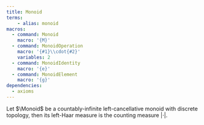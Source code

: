```yaml
---
title: Monoid
terms:
    - alias: monoid
macros:
  - command: Monoid
    macro: '{M}'
  - command: MonoidOperation
    macro: '{#1}\\cdot{#2}'
    variables: 2
  - command: MonoidIdentity
    macro: '{e}'
  - command: MonoidElement
    macro: '{g}'
dependencies:
  - axioms
---
```


::: {#prp-HaarCounting}
Let $\Monoid$ be a countably-infinite left-cancellative monoid with discrete topology, then its left-Haar measure is the counting measure $|\cdot|$.
:::
